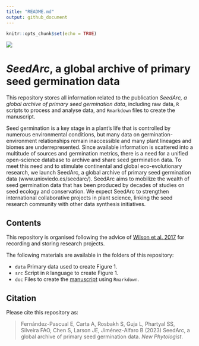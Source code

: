 ```yaml
---
title: "README.md"
output: github_document
---
```


```r
knitr::opts_chunk$set(echo = TRUE)
```

![](seedarc.png)

# *SeedArc*, a global archive of primary seed germination data

This repository stores all information related to the publication *SeedArc, a global archive of primary seed germination data*, including raw data, `R` scripts to process and analyse data, and `Rmarkdown` files to create the manuscript.

Seed germination is a key stage in a plant’s life that is controlled by numerous environmental conditions, but many data on germination-environment relationships remain inaccessible and many plant lineages and biomes are underrepresented. Since available information is scattered into a multitude of sources and germination metrics, there is a need for a unified open-science database to archive and share seed germination data. To meet this need and to stimulate continental and global eco-evolutionary research, we launch SeedArc, a global archive of primary seed germination data (www.unioviedo.es/seedarc/). SeedArc aims to mobilize the wealth of seed germination data that has been produced by decades of studies on seed ecology and conservation. We expect SeedArc to strengthen international collaborative projects in plant science, linking the seed research community with other data synthesis initiatives.

## Contents

This repository is organised following the advice of [Wilson et al. 2017](https://doi.org/10.1371/journal.pcbi.1005510) for recording and storing research projects.

The following materials are available in the folders of this repository:

* `data` Primary data used to create Figure 1.
* `src` Script in `R` language to create Figure 1.
* `doc` Files to create the [manuscript](https://github.com/efernandezpascual/seedarcms/doc/manuscript.md) using `Rmarkdown`.

## Citation

Please cite this repository as:

> Fernández-Pascual E, Carta A, Rosbakh S, Guja L, Phartyal SS, Silveira FAO, Chen S, Larson JE, Jiménez-Alfaro B (2023) SeedArc, a global archive of primary seed germination data. *New Phytologist*.